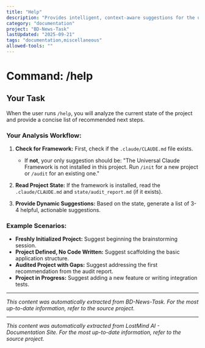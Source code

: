 ```yaml
---
title: "Help"
description: "Provides intelligent, context-aware suggestions for the user's next action."
category: "documentation"
project: "BD-News-Task"
lastUpdated: "2025-09-21"
tags: "documentation,miscellaneous"
allowed-tools: ""
---
```


# Command: /help

## Your Task

When the user runs `/help`, you will analyze the current state of the project and provide a concise list of recommended next steps.

### Your Analysis Workflow:

1.  **Check for Framework:** First, check if the `.claude/CLAUDE.md` file exists.
    *   If **not**, your only suggestion should be: "The Universal Claude Framework is not installed in this project. Run `/init` for a new project or `/audit` for an existing one."

2.  **Read Project State:** If the framework is installed, read the `.claude/CLAUDE.md` and `state/audit_report.md` (if it exists).

3.  **Provide Dynamic Suggestions:** Based on the state, generate a list of 3-4 helpful, actionable suggestions.

### Example Scenarios:

*   **Freshly Initialized Project:** Suggest beginning the brainstorming session.
*   **Project Defined, No Code Written:** Suggest scaffolding the basic application structure.
*   **Audited Project with Gaps:** Suggest addressing the first recommendation from the audit report.
*   **Project in Progress:** Suggest adding a new feature or writing integration tests.


---
*This content was automatically extracted from BD-News-Task. For the most up-to-date information, refer to the source project.*


---
*This content was automatically extracted from LostMind AI - Documentation Site. For the most up-to-date information, refer to the source project.*
